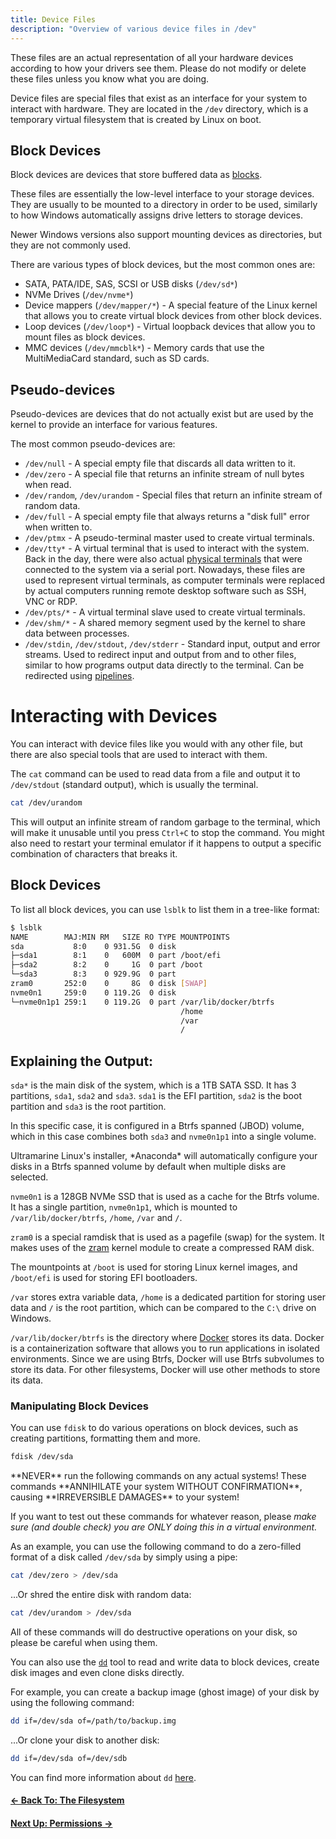 ```yaml
---
title: Device Files
description: "Overview of various device files in /dev"
---
```



<Alert type="info">
  These files are an actual representation of all your hardware devices
  according to how your drivers see them. Please do not modify or delete these
  files unless you know what you are doing.
</Alert>

Device files are special files that exist as an interface for your system to interact with hardware.
They are located in the `/dev` directory, which is a temporary virtual filesystem that is created by Linux on boot.

## Block Devices

Block devices are devices that store buffered data as [blocks](<https://en.wikipedia.org/wiki/Block_(data_storage)>).

These files are essentially the low-level interface to your storage devices. They are usually to be mounted to a directory in order to be used,
similarly to how Windows automatically assigns drive letters to storage devices.

Newer Windows versions also support mounting devices as directories, but they are not commonly used.

There are various types of block devices, but the most common ones are:

- SATA, PATA/IDE, SAS, SCSI or USB disks (`/dev/sd*`)
- NVMe Drives (`/dev/nvme*`)
- Device mappers (`/dev/mapper/*`) - A special feature of the Linux kernel that allows you to create virtual block devices from other block devices.
- Loop devices (`/dev/loop*`) - Virtual loopback devices that allow you to mount files as block devices.
- MMC devices (`/dev/mmcblk*`) - Memory cards that use the MultiMediaCard standard, such as SD cards.

## Pseudo-devices

Pseudo-devices are devices that do not actually exist but are used by the kernel to provide an interface for various features.

The most common pseudo-devices are:

- `/dev/null` - A special empty file that discards all data written to it.
- `/dev/zero` - A special file that returns an infinite stream of null bytes when read.
- `/dev/random`, `/dev/urandom` - Special files that return an infinite stream of random data.
- `/dev/full` - A special empty file that always returns a "disk full" error when written to.
- `/dev/ptmx` - A pseudo-terminal master used to create virtual terminals.
- `/dev/tty*` - A virtual terminal that is used to interact with the system. Back in the day, there were also actual [physical terminals](https://en.wikipedia.org/wiki/Computer_terminal) that were connected to the system via a serial port. Nowadays, these files are used to represent virtual terminals, as computer terminals were replaced by actual computers running remote desktop software such as SSH, VNC or RDP.
- `/dev/pts/*` - A virtual terminal slave used to create virtual terminals.
- `/dev/shm/*` - A shared memory segment used by the kernel to share data between processes.
- `/dev/stdin`, `/dev/stdout`, `/dev/stderr` - Standard input, output and error streams. Used to redirect input and output from and to other files, similar to how programs output data directly to the terminal. Can be redirected using [pipelines](/en/linux/shell#the-pipeline).

# Interacting with Devices

You can interact with device files like you would with any other file, but there are also special tools that are used to interact with them.

The `cat` command can be used to read data from a file and output it to `/dev/stdout` (standard output), which is usually the terminal.

```sh
cat /dev/urandom
```

This will output an infinite stream of random garbage to the terminal, which will make it unusable until you press `Ctrl+C` to stop the command. You might also need to restart your terminal emulator if it happens to output
a specific combination of characters that breaks it.

## Block Devices

To list all block devices, you can use `lsblk` to list them in a tree-like format:

```sh
$ lsblk
NAME        MAJ:MIN RM   SIZE RO TYPE MOUNTPOINTS
sda           8:0    0 931.5G  0 disk
├─sda1        8:1    0   600M  0 part /boot/efi
├─sda2        8:2    0     1G  0 part /boot
└─sda3        8:3    0 929.9G  0 part
zram0       252:0    0     8G  0 disk [SWAP]
nvme0n1     259:0    0 119.2G  0 disk
└─nvme0n1p1 259:1    0 119.2G  0 part /var/lib/docker/btrfs
                                      /home
                                      /var
                                      /
```

## Explaining the Output:

`sda*` is the main disk of the system, which is a 1TB SATA SSD. It has 3 partitions, `sda1`, `sda2` and `sda3`. `sda1` is the EFI partition, `sda2` is the boot partition and `sda3` is the root partition.

In this specific case, it is configured in a Btrfs spanned (JBOD) volume, which in this case combines both `sda3` and `nvme0n1p1` into a single volume.

<Alert type="info">
  Ultramarine Linux's installer, *Anaconda* will automatically configure your
  disks in a Btrfs spanned volume by default when multiple disks are selected.
</Alert>

`nvme0n1` is a 128GB NVMe SSD that is used as a cache for the Btrfs volume. It has a single partition, `nvme0n1p1`, which is mounted to `/var/lib/docker/btrfs`, `/home`, `/var` and `/`.

`zram0` is a special ramdisk that is used as a pagefile (swap) for the system. It makes uses of the [zram](https://en.wikipedia.org/wiki/Zram) kernel module to create a compressed RAM disk.

The mountpoints at `/boot` is used for storing Linux kernel images, and `/boot/efi` is used for storing EFI bootloaders.

`/var` stores extra variable data, `/home` is a dedicated partition for storing user data and `/` is the root partition, which can be compared to the `C:\` drive on Windows.

`/var/lib/docker/btrfs` is the directory where [Docker] stores its data. Docker is a containerization software that allows you to run applications in isolated environments.
Since we are using Btrfs, Docker will use Btrfs subvolumes to store its data. For other filesystems, Docker will use other methods to store its data.

### Manipulating Block Devices

You can use `fdisk` to do various operations on block devices, such as creating partitions, formatting them and more.

```sh
fdisk /dev/sda
```

<Alert type="warning">
  **NEVER** run the following commands on any actual systems! These commands **ANNIHILATE your system WITHOUT CONFIRMATION**,
  causing **IRREVERSIBLE DAMAGES** to your system!

  If you want to test out these commands for whatever reason, please *make sure (and double check) you are ONLY doing this in a virtual environment.*
</Alert>

As an example, you can use the following command to do a zero-filled format of a disk called `/dev/sda` by simply using a pipe:

```sh
cat /dev/zero > /dev/sda
```

...Or shred the entire disk with random data:

```sh
cat /dev/urandom > /dev/sda
```

All of these commands will do destructive operations on your disk, so please be careful when using them.

You can also use the [`dd`](<https://en.wikipedia.org/wiki/Dd_(Unix)>) tool to read and write data to block devices, create disk images and even clone disks directly.

For example, you can create a backup image (ghost image) of your disk by using the following command:

```sh
dd if=/dev/sda of=/path/to/backup.img
```

...Or clone your disk to another disk:

```sh
dd if=/dev/sda of=/dev/sdb
```

You can find more information about `dd` [here](https://www.gnu.org/software/coreutils/manual/html_node/dd-invocation.html).

#### [← Back To: The Filesystem](../filesystem)

#### [Next Up: Permissions →](../permissions)

[Docker]: https://en.wikipedia.org/wiki/Docker_(software)

